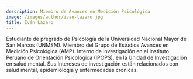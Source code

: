 ```yaml
---
description: Miembro de Avances en Medición Psicológica
image: /images/author/ivan-lazaro.jpg
title: Iván Lázaro
---
```


Estudiante de pregrado de Psicología de la Universidad Nacional Mayor de San Marcos (UNMSM). Miembro del Grupo de Estudios Avances en Medición Psicológica (AMP). Interno de investigación en el Instituto Peruano de Orientación Psicológica (IPOPS), en la Unidad de Investigación en salud mental. Sus Intereses de investigación están relacionados con salud mental, epidemiología y enfermedades crónicas.